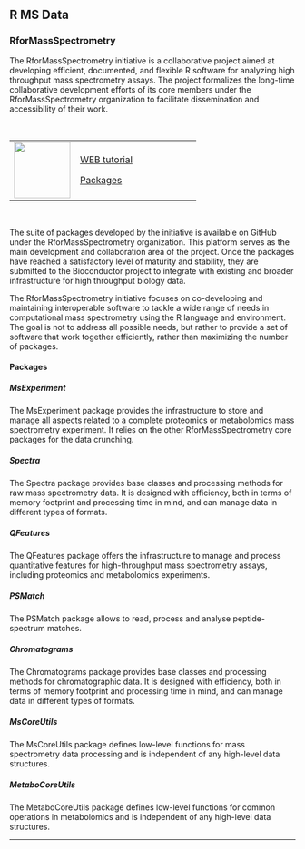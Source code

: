 ## R MS Data

### RforMassSpectrometry

The RforMassSpectrometry initiative is a collaborative project aimed at developing efficient, documented, and flexible R software for analyzing high throughput mass spectrometry assays. The project formalizes the long-time collaborative development efforts of its core members under the RforMassSpectrometry organization to facilitate dissemination and accessibility of their work.

\

+---------------------------------------------------+----------------------------------------------------------------------------------------------+
| ![](images/90_logo_rformassspec.png){height="99"} | [WEB tutorial](https://rformassspectrometry.github.io/docs/)                                 |
|                                                   |                                                                                              |
|                                                   | [Packages](https://www.rformassspectrometry.org/pkgs/)                                       |
+---------------------------------------------------+----------------------------------------------------------------------------------------------+

\

The suite of packages developed by the initiative is available on GitHub under the RforMassSpectrometry organization. This platform serves as the main development and collaboration area of the project. Once the packages have reached a satisfactory level of maturity and stability, they are submitted to the Bioconductor project to integrate with existing and broader infrastructure for high throughput biology data.

The RforMassSpectrometry initiative focuses on co-developing and maintaining interoperable software to tackle a wide range of needs in computational mass spectrometry using the R language and environment. The goal is not to address all possible needs, but rather to provide a set of software that work together efficiently, rather than maximizing the number of packages.

#### Packages {-}
##### MsExperiment {-}

The MsExperiment package provides the infrastructure to store and manage all aspects related to a complete proteomics or metabolomics mass spectrometry experiment. It relies on the other RforMassSpectrometry core packages for the data crunching.

##### Spectra {-}

The Spectra package provides base classes and processing methods for raw mass spectrometry data. It is designed with efficiency, both in terms of memory footprint and processing time in mind, and can manage data in different types of formats.

##### QFeatures {-}

The QFeatures package offers the infrastructure to manage and process quantitative features for high-throughput mass spectrometry assays, including proteomics and metabolomics experiments.

##### PSMatch {-}

The PSMatch package allows to read, process and analyse peptide-spectrum matches.

##### Chromatograms {-}

The Chromatograms package provides base classes and processing methods for chromatographic data. It is designed with efficiency, both in terms of memory footprint and processing time in mind, and can manage data in different types of formats.

##### MsCoreUtils {-}

The MsCoreUtils package defines low-level functions for mass spectrometry data processing and is independent of any high-level data structures.

##### MetaboCoreUtils {-}

The MetaboCoreUtils package defines low-level functions for common operations in metabolomics and is independent of any high-level data structures.

---

